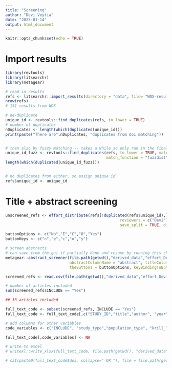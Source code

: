 ```yaml
---
title: "Screening"
author: "Devi Veytia"
date: "2023-01-14"
output: html_document
---
```


```r
knitr::opts_chunk$set(echo = TRUE)
```


# Import results

```r
library(revtools)
library(litsearchr)
library(metagear)
```

```r
# read in results
refs <- litsearchr::import_results(directory = "data", file= "WOS-results_2023-01-14.bib", verbose = TRUE)
nrow(refs)
# 151 results from WOS

# de-duplicate
unique_id <- revtools::find_duplicates(refs, to_lower = TRUE)
# number of duplicates
nDuplicates <- length(which(duplicated(unique_id)))
print(paste("There are",nDuplicates, "duplicates from doi matching"))


# then also by fuzzy matching -- takes a while so only run in the final search
unique_id_fuzz <- revtools::find_duplicates(refs, to_lower = TRUE, match_variable = "title",
                                            match_function = "fuzzdist", method="fuzz_token_sort_ratio")
length(which(duplicated(unique_id_fuzz)))


# no duplicates from either, so assign unique id
refs$unique_id <- unique_id


```

# Title + abstract screening

```r
unscreened_refs <- effort_distribute(refs[!duplicated(refs$unique_id),], 
                                                  reviewers = c("Devi"), effort= c(100), initialize = TRUE,
                                                  save_split = TRUE, directory = file.path(getwd(),"derived_data"))

buttonOptions <- c("No","E","C","O","Yes")
buttonKeys <- c("n","e","c","o","y")

```

```r

# screen abstracts
# can save from the gui if partially done and resume by running this chunk
metagear::abstract_screener(file.path(getwd(),"derived_data","effort_Devi.csv"), aReviewer = "Devi",
                            abstractColumnName = "abstract", titleColumnName = "title",
                            theButtons = buttonOptions, keyBindingToButtons = buttonKeys)

```

```r

screened_refs <- read.csv(file.path(getwd(),"derived_data","effort_Devi.csv"))

# number of articles included
sum(screened_refs$INCLUDE == "Yes")

## 33 articles included

```

```r

full_text_code <- subset(screened_refs, INCLUDE == "Yes")
full_text_code <- full_text_code[,c("STUDY_ID","title","author", "year","doi")]

# add columns for other variables
code_variables <- c("INCLUDE", "study_type","population_type", "krill_life_stage", "env_drivers", "outcome_description", "outcome_metrics", "outcome_spatial_scale", "outcome_temporal_scale", "empirical_model_used","empirical_temp_coverage", "empirical_spat_coverage")

full_text_code[,code_variables] <- NA

# write to excel
# writexl::write_xlsx(full_text_code, file.path(getwd(), "derived_data", "full_text_codebook.xlsx"))


```

```r
# cat(paste0(full_text_code$doi, collapse=" OR "), file = file.path(getwd(), "derived_data", "dois_for_full_text_retreival.txt"))

```





